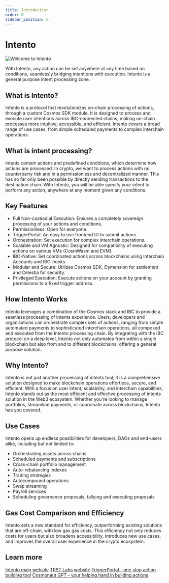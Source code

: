 ```yaml
---
title: Introduction
order: 0
sidebar_position: 0
---
```



# Intento

![Welcome to Intento](/img/banner-alt.png)

With Intento, any action can be set anywhere at any time based on conditions, seamlessly bridging intentions with execution. Intento is a general purpose intent processing zone.

## What is Intento?

Intento is a protocol that revolutionizes on-chain processing of actions, through a custom Cosmos SDK module. It is designed to process and execute user intentions across IBC-connected chains, making on-chain processes more intuitive, accessible, and efficient. Intento covers a broad range of use cases, from simple scheduled payments to complex interchain operations.

## What is intent processing?

Intents contain actions and predefined conditions, which determine how actions are processed. In crypto, we want to process actions with no counterparty risk and in a permissionless and decentralized manner. This has so far only been possible by directly sending transactions to the destination chain. With Intento, you will be able specify your intent to perform any action, anywhere at any moment given any conditions.

## Key Features

- Full Non-custiodial Execution: Ensures a completely sovereign processing of your actions and conditions.
- Permissionless: Open for everyone.
- TriggerPortal: An easy to use frontend UI to submit actions
- Orchestration: Set execution for complex interchain operations.
- Scalable and VM Agnostic: Designed for compatibility of executing actions on various VMs (CosmWasm and EVM).
- IBC-Native: Set coordinated actions across blockchains using Interchain Accounts and IBC-hooks
- Modular and Secure: Utilizes Cosmos SDK, Dymension for settlement and Celestia for security.
- Privileged Execution: Execute actions on your account by granting permissions to a fixed trigger address.

## How Intento Works

Intento leverages a combination of the Cosmos stack and IBC to provide a seamless processing of intents experience. Users, developers and organisations can orchestrate complex sets of actions, ranging from simple automated payments to sophisticated interchain operations, all composed and executed from the Intento processing chain. By integrating with the IBC protocol on a deep level, Intento not only automates from within a single blockchain but also from and to different blockchains, offering a general purpose solution.

## Why Intento?

Intento is not just another processing of intents tool; it is a comprehensive solution designed to make blockchain operations effortless, secure, and efficient. With a focus on user intent, scalability, and interchain capabilities, Intento stands out as the most efficient and effective processing of intents solution in the Web3 ecosystem. Whether you're looking to manage portfolios, streamline payments, or coordinate across blockchains, Intento has you covered.

## Use Cases

Intento opens up endless possibilities for developers, DAOs and end-users alike, including but not limited to:

- Orchestrating assets across chains
- Scheduled payments and subscriptions
- Cross-chain portfolio management
- Auto-rebalancing indexes
- Trading strategies
- Autocompound operations
- Swap streaming
- Payroll services
- Scheduling governance proposals, tallying and executing proposals

## Gas Cost Comparison and Efficiency

Intento sets a new standard for efficiency, outperforming existing solutions that are off-chain, with low gas gas costs. This efficiency not only reduces costs for users but also broadens accessibility, introduces new use cases, and improves the overall user experience in the crypto ecosystem.

<!-- ## Fee model

Unlike bot networks, Intento excels by offering a chain-agnostic platform that performs processing on-chain, ensuring a secure, sustainable and scalable solution. Our modular stack enhances scalability, with a token specifically designed for action processing.

Beyond transaction fees, we've introduced a flexible, gas-based fee system. It's a usage based pricing model with cross-Subsidization. More advanced actions are charged more. This allows us to keep the initial price low and competitive. This ensures a sustainable, and scalable revenue model that grows with our platform. -->

## Learn more

<!-- [Intento documentation](https://docs.intento.zone)

Other useful links -->

[Intento main website](https://intento.zone/)
[TRST Labs website](https://trstlabs.xyz/)
[TriggerPortal - one stop action building tool](https://triggerportal.zone/)
[Cosmonaut GPT - your helping hand in building actions](https://chatgpt.com/g/g-cRhoPo6YH-cosmonaut/)

<!-- [Cosmos SDK documentation](https://docs.cosmos.network)
[Cosmos SDK Tutorials](https://tutorials.cosmos.network) -->
